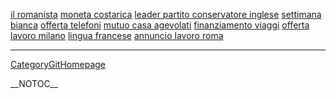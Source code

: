 <a href= http://il-romanista.blogs-it.biz >il romanista</a>   <a href= http://moneta-costarica.it-blog.biz >moneta costarica</a>   <a href= http://leader-partito-conservatore-inglese.ml10.biz >leader partito conservatore inglese</a>   <a href= http://settimana-bianca.blogs-it.biz >settimana bianca</a>   <a href= http://offerta-telefoni.ml10.biz >offerta telefoni</a>   <a href= http://mutuo-casa-agevolati.it-blog.biz >mutuo casa agevolati</a>   <a href= http://finanziamento-viaggi.blog-it.biz >finanziamento viaggi</a>   <a href= http://offerta-lavoro-milano.it-blogs.biz >offerta lavoro milano</a>   <a href= http://lingua-francese.blogs-it.biz >lingua francese</a>   <a href= http://annuncio-lavoro-roma.it-blog.biz >annuncio lavoro roma</a>
----
[[CategoryGitHomepage]]

__NOTOC__